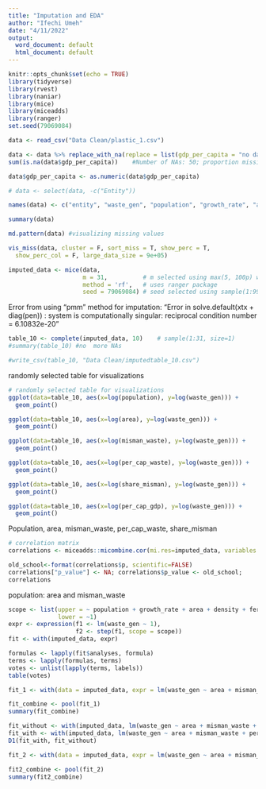 ```yaml
---
title: "Imputation and EDA"
author: "Ifechi Umeh"
date: "4/11/2022"
output:
  word_document: default
  html_document: default
---
```


```r
knitr::opts_chunk$set(echo = TRUE)
library(tidyverse)
library(rvest)
library(naniar)
library(mice)
library(miceadds)
library(ranger)
set.seed(79069084)
```


```r
data <- read_csv("Data Clean/plastic_1.csv")

data <- data %>% replace_with_na(replace = list(gdp_per_capita = "no data")) # some values labelled "no data"
sum(is.na(data$gdp_per_capita))    #Number of NAs: 50; proportion missing: 0.204918

data$gdp_per_capita <- as.numeric(data$gdp_per_capita)

# data <- select(data, -c("Entity"))

names(data) <- c("entity", "waste_gen", "population", "growth_rate", "area", "density", "fert_rate", "life_exp", "mort_rate", "per_cap_waste", "misman_waste", "share_misman", "per_cap_gdp")
```


```r
summary(data)

md.pattern(data) #visualizing missing values

vis_miss(data, cluster = F, sort_miss = T, show_perc = T,
  show_perc_col = F, large_data_size = 9e+05)
``` 


```r
imputed_data <- mice(data, 
                     m = 31,          # m selected using max(5, 100p) where p=0.3114754 (highest prop. of NAs)  
                     method = 'rf',   # uses ranger package
                     seed = 79069084) # seed selected using sample(1:999999999, size = 1)
```
Error from using "pmm" method for imputation: "Error in solve.default(xtx + diag(pen)) : system is computationally singular: reciprocal condition number = 6.10832e-20"

```r
table_10 <- complete(imputed_data, 10)    # sample(1:31, size=1)
#summary(table_10) #no  more NAs

#write_csv(table_10, "Data Clean/imputedtable_10.csv")
```


randomly selected table for visualizations

```r
# randomly selected table for visualizations
ggplot(data=table_10, aes(x=log(population), y=log(waste_gen))) +
  geom_point()
```

```r
ggplot(data=table_10, aes(x=log(area), y=log(waste_gen))) +
  geom_point()
```

```r
ggplot(data=table_10, aes(x=log(misman_waste), y=log(waste_gen))) +
  geom_point()
```

```r
ggplot(data=table_10, aes(x=log(per_cap_waste), y=log(waste_gen))) +
  geom_point()
```

```r
ggplot(data=table_10, aes(x=log(share_misman), y=log(waste_gen))) +
  geom_point()
```

```r
ggplot(data=table_10, aes(x=log(per_cap_gdp), y=log(waste_gen))) +
  geom_point()
```


Population, area, misman_waste, per_cap_waste, share_misman

```r
# correlation matrix
correlations <- miceadds::micombine.cor(mi.res=imputed_data, variables = c(2:12))

old_school<-format(correlations$p, scientific=FALSE)
correlations["p_value"] <- NA; correlations$p_value <- old_school; 
correlations
```

population: area and misman_waste


```r
scope <- list(upper = ~ population + growth_rate + area + density + fert_rate + life_exp + mort_rate + per_cap_waste + misman_waste + share_misman + per_cap_gdp,
              lower = ~1)
expr <- expression(f1 <- lm(waste_gen ~ 1),
                   f2 <- step(f1, scope = scope))
fit <- with(imputed_data, expr)
```

```r
formulas <- lapply(fit$analyses, formula)
terms <- lapply(formulas, terms)
votes <- unlist(lapply(terms, labels))
table(votes)
```





```r
fit_1 <- with(data = imputed_data, expr = lm(waste_gen ~ area + misman_waste + per_cap_waste + population + share_misman))

fit_combine <- pool(fit_1)
summary(fit_combine)
```

```r
fit_without <- with(imputed_data, lm(waste_gen ~ area + misman_waste + per_cap_waste + population))
fit_with <- with(imputed_data, lm(waste_gen ~ area + misman_waste + per_cap_waste + population + share_misman))
D1(fit_with, fit_without)
```

```r
fit_2 <- with(data = imputed_data, expr = lm(waste_gen ~ area + misman_waste + per_cap_waste + population))

fit2_combine <- pool(fit_2)
summary(fit2_combine)
```





